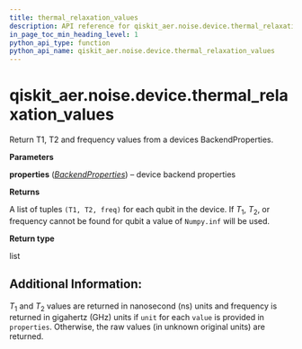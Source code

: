 ```yaml
---
title: thermal_relaxation_values
description: API reference for qiskit_aer.noise.device.thermal_relaxation_values
in_page_toc_min_heading_level: 1
python_api_type: function
python_api_name: qiskit_aer.noise.device.thermal_relaxation_values
---
```


# qiskit\_aer.noise.device.thermal\_relaxation\_values

<Function id="qiskit_aer.noise.device.thermal_relaxation_values" isDedicatedPage={true} github="https://github.com/qiskit/qiskit-aer/tree/stable/0.11/qiskit_aer/noise/device/parameters.py" signature="thermal_relaxation_values(properties)">
  Return T1, T2 and frequency values from a devices BackendProperties.

  **Parameters**

  **properties** ([*BackendProperties*](qiskit.providers.models.BackendProperties "qiskit.providers.models.BackendProperties")) – device backend properties

  **Returns**

  A list of tuples `(T1, T2, freq)` for each qubit in the device. If $T_1$, $T_2$, or frequency cannot be found for qubit a value of `Numpy.inf` will be used.

  **Return type**

  list

  ## Additional Information:

  $T_1$ and $T_2$ values are returned in nanosecond (ns) units and frequency is returned in gigahertz (GHz) units if `unit` for each `value` is provided in `properties`. Otherwise, the raw values (in unknown original units) are returned.
</Function>

